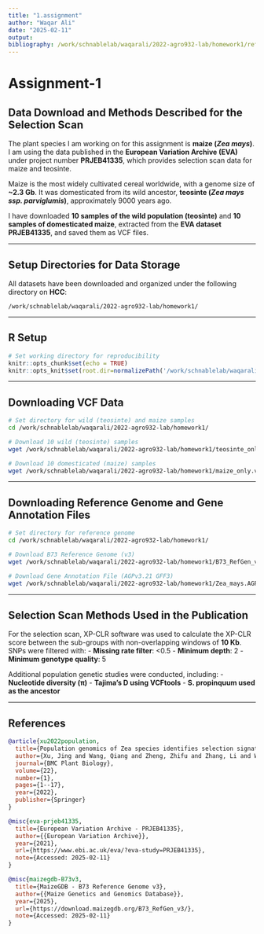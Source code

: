 ```yaml
---
title: "1.assignment"
author: "Waqar Ali"
date: "2025-02-11"
output:
bibliography: /work/schnablelab/waqarali/2022-agro932-lab/homework1/references.bib
---
```


# **Assignment-1**

## **Data Download and Methods Described for the Selection Scan**

The plant species I am working on for this assignment is **maize (*Zea mays*)**. I am using the data published in the **European Variation Archive (EVA)** under project number **PRJEB41335**, which provides selection scan data for maize and teosinte.

Maize is the most widely cultivated cereal worldwide, with a genome size of **~2.3 Gb**. It was domesticated from its wild ancestor, **teosinte (*Zea mays ssp. parviglumis*)**, approximately 9000 years ago.

I have downloaded **10 samples of the wild population (teosinte)** and **10 samples of domesticated maize**, extracted from the **EVA dataset PRJEB41335**, and saved them as VCF files.

---

## **Setup Directories for Data Storage**
All datasets have been downloaded and organized under the following directory on **HCC**:

```
/work/schnablelab/waqarali/2022-agro932-lab/homework1/
```

---

## **R Setup**
```r
# Set working directory for reproducibility
knitr::opts_chunk$set(echo = TRUE) 
knitr::opts_knit$set(root.dir=normalizePath('/work/schnablelab/waqarali/2022-agro932-lab/homework1')) 
```

---

## **Downloading VCF Data**
```bash
# Set directory for wild (teosinte) and maize samples
cd /work/schnablelab/waqarali/2022-agro932-lab/homework1/

# Download 10 wild (teosinte) samples
wget /work/schnablelab/waqarali/2022-agro932-lab/homework1/teosinte_only.vcf.gz

# Download 10 domesticated (maize) samples
wget /work/schnablelab/waqarali/2022-agro932-lab/homework1/maize_only.vcf.gz
```

---

## **Downloading Reference Genome and Gene Annotation Files**
```bash
# Set directory for reference genome
cd /work/schnablelab/waqarali/2022-agro932-lab/homework1/

# Download B73 Reference Genome (v3)
wget /work/schnablelab/waqarali/2022-agro932-lab/homework1/B73_RefGen_v3.fa.gz

# Download Gene Annotation File (AGPv3.21 GFF3)
wget /work/schnablelab/waqarali/2022-agro932-lab/homework1/Zea_mays.AGPv3.21.gff3.gz
```

---

## **Selection Scan Methods Used in the Publication**

For the selection scan, XP-CLR software was used to calculate the XP-CLR score between the sub-groups with non-overlapping windows of **10 Kb**. SNPs were filtered with:
- **Missing rate filter**: <0.5
- **Minimum depth**: 2
- **Minimum genotype quality**: 5

Additional population genetic studies were conducted, including:
- **Nucleotide diversity (π)**
- **Tajima’s D using VCFtools**
- **S. propinquum used as the ancestor**

---

## **References**
```bibtex
@article{xu2022population,
  title={Population genomics of Zea species identifies selection signatures during maize domestication and adaptation},
  author={Xu, Jing and Wang, Qiang and Zheng, Zhifu and Zhang, Li and Wang, Xin and Hufford, Matthew B and Ross-Ibarra, Jeffrey and Jiao, Yao-Guang},
  journal={BMC Plant Biology},
  volume={22},
  number={1},
  pages={1--17},
  year={2022},
  publisher={Springer}
}

@misc{eva-prjeb41335,
  title={European Variation Archive - PRJEB41335},
  author={{European Variation Archive}},
  year={2021},
  url={https://www.ebi.ac.uk/eva/?eva-study=PRJEB41335},
  note={Accessed: 2025-02-11}
}

@misc{maizegdb-B73v3,
  title={MaizeGDB - B73 Reference Genome v3},
  author={{Maize Genetics and Genomics Database}},
  year={2025},
  url={https://download.maizegdb.org/B73_RefGen_v3/},
  note={Accessed: 2025-02-11}
}
```

